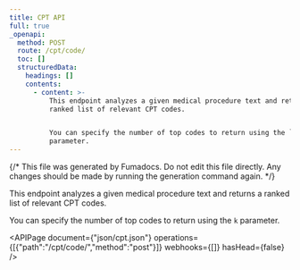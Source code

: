 ```yaml
---
title: CPT API
full: true
_openapi:
  method: POST
  route: /cpt/code/
  toc: []
  structuredData:
    headings: []
    contents:
      - content: >-
          This endpoint analyzes a given medical procedure text and returns a
          ranked list of relevant CPT codes.


          You can specify the number of top codes to return using the `k`
          parameter.
---
```


{/* This file was generated by Fumadocs. Do not edit this file directly. Any changes should be made by running the generation command again. */}

This endpoint analyzes a given medical procedure text and returns a ranked list of relevant CPT codes.

You can specify the number of top codes to return using the `k` parameter.

<APIPage document={"json/cpt.json"} operations={[{"path":"/cpt/code/","method":"post"}]} webhooks={[]} hasHead={false} />